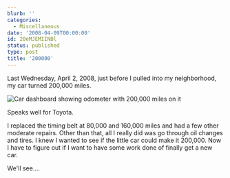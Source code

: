 ```yaml
---
blurb: ''
categories:
  - Miscellaneous
date: '2008-04-09T00:00:00'
id: 20eMJEMIINBl
status: published
type: post
title: '200000'
---
```


Last Wednesday, April 2, 2008, just before I pulled into my neighborhood, my car turned 200,000 miles.

<Img
    src="mile_200000_20080402_snaps_0039"
    alt="Car dashboard showing odometer with 200,000 miles on it"
/>

Speaks well for Toyota. 

I replaced the timing belt at 80,000 and 160,000 miles and had a few other moderate repairs. Other than that, all I really did was go through oil changes and tires. I knew I wanted to see if the little car could make it 200,000. Now I have to figure out if I want to have some work done of finally get a new car. 

We'll see....
